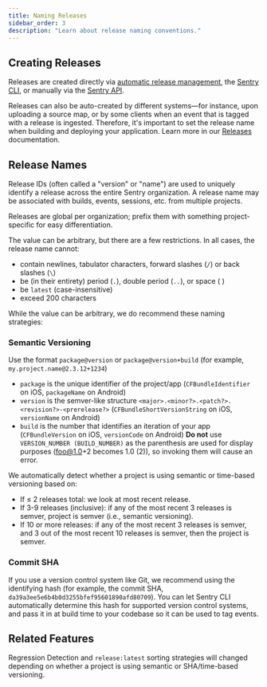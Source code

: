 ```yaml
---
title: Naming Releases
sidebar_order: 3
description: "Learn about release naming conventions."
---
```


## Creating Releases

Releases are created directly via [automatic release management](/product/releases/setup/release-automation/), the [Sentry CLI](/cli/releases/), or manually via the [Sentry API](/api/releases/create-a-new-release-for-an-organization/).

Releases can also be auto-created by different systems—for instance, upon uploading a source map, or by some clients when an event that is tagged with a release is ingested. Therefore, it's important to set the release name when building and deploying your application. Learn more in our [Releases](/platform-redirect/?next=/configuration/releases/) documentation.

## Release Names

Release IDs (often called a "version" or "name") are used to uniquely identify a release across the entire Sentry organization. A release name may be associated with builds, events, sessions, etc. from multiple projects. 

<Alert>

Releases are global per organization; prefix them with something project-specific for easy differentiation.

</Alert>

The value can be arbitrary, but there are a few restrictions. In all cases, the release name cannot:
- contain newlines, tabulator characters, forward slashes (`/`) or back slashes (`\`)
- be (in their entirety) period (`.`), double period (`..`), or space ( )
- be `latest` (case-insensitive)
- exceed 200 characters

While the value can be arbitrary, we do recommend these naming strategies:

### Semantic Versioning
Use the format `package@version` or `package@version+build` (for example, `my.project.name@2.3.12+1234`)
- `package` is the unique identifier of the project/app (`CFBundleIdentifier` on iOS, `packageName` on Android)
- `version` is the semver-like structure `<major>.<minor?>.<patch?>.<revision?>-<prerelease?>` (`CFBundleShortVersionString` on iOS, `versionName` on Android)
- `build` is the number that identifies an iteration of your app (`CFBundleVersion` on iOS, `versionCode` on Android)
**Do not** use `VERSION_NUMBER (BUILD_NUMBER)` as the parenthesis are used for display purposes (foo@1.0+2 becomes 1.0 (2)), so invoking them will cause an error.

We automatically detect whether a project is using semantic or time-based versioning based on:

- If ≤ 2 releases total: we look at most recent release.
- If 3-9 releases (inclusive): if any of the most recent 3 releases is semver, project is semver (i.e., semantic versioning).
- If 10 or more releases: if any of the most recent 3 releases is semver, and 3 out of the most recent 10 releases is semver, then the project is semver.

### Commit SHA
If you use a version control system like Git, we recommend using the identifying hash (for example, the commit SHA, `da39a3ee5e6b4b0d3255bfef95601890afd80709`). You can let Sentry CLI automatically determine this hash for supported version control systems, and pass it in at build time to your codebase so it can be used to tag events.

## Related Features

Regression Detection and `release:latest` sorting strategies will changed depending on whether a project is using semantic or SHA/time-based versioning. 
